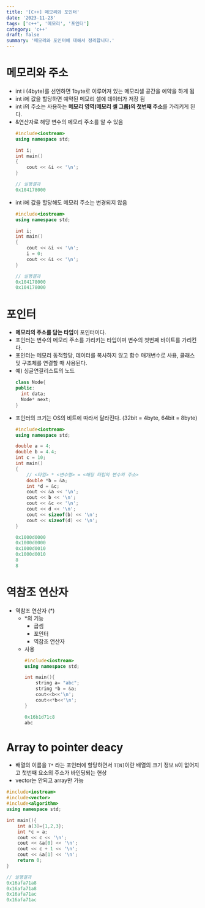 ```yaml
---
title: '[C++] 메모리와 포인터'
date: '2023-11-23'
tags: ['c++', '메모리', '포인터']
category: 'c++'
draft: false
summary: '메모리와 포인터에 대해서 정리합니다.'
---
```


# 메모리와 주소

- int i (4byte)를 선언하면 1byte로 이루어져 있는 메모리셀 공간을 예약을 하게 됨
- int i에 값을 할당하면 예약된 메모리 셀에 데이터가 저장 됨
- int i의 주소는 사용하는 **메모리 영역(메모리 셀 그룹)의 첫번째 주소**를 가리키게 된다.
- &연산자로 해당 변수의 메모리 주소를 알 수 있음
  ```cpp
  #include<iostream>
  using namespace std;

  int i;
  int main()
  {
      cout << &i << '\n';
  }
  ```
  ```cpp
  // 실행결과
  0x104178000
  ```
- int i에 값을 할당해도 메모리 주소는 변경되지 않음
  ```cpp
  #include<iostream>
  using namespace std;

  int i;
  int main()
  {
      cout << &i << '\n';
      i = 0;
      cout << &i << '\n';
  }
  ```
  ```cpp
  // 실행결과
  0x104178000
  0x104178000
  ```

# 포인터

- **메모리의 주소를 담는 타입**이 포인터이다.
- 포인터는 변수의 메모리 주소를 가리키는 타입이며 변수의 첫번째 바이트를 가리킨다.
- 포인터는 메모리 동적할당, 데이터를 복사하지 않고 함수 매개변수로 사용, 클래스 및 구조체를 연결할 때 사용된다.
- 예) 싱글연결리스트의 노드
  ```cpp
  class Node{
  public:
  	int data;
  	Node* next;
  }
  ```
- 포인터의 크기는 OS의 비트에 따라서 달라진다. (32bit = 4byte, 64bit = 8byte)
  ```cpp
  #include<iostream>
  using namespace std;

  double a = 4;
  double b = 4.4;
  int c = 10;
  int main()
  {
      // <타입> * <변수명> = <해당 타입의 변수의 주소>
      double *b = &a;
      int *d = &c;
      cout << &a << '\n';
      cout << b << '\n';
      cout << &c << '\n';
      cout << d << '\n';
      cout << sizeof(b) << '\n';
      cout << sizeof(d) << '\n';
  }
  ```
  ```cpp
  0x1000d0000
  0x1000d0000
  0x1000d0010
  0x1000d0010
  8
  8
  ```

# 역참조 연산자

- 역참조 연산자 (\*)
  - \*의 기능
    - 곱셈
    - 포인터
    - 역참조 연산자
  - 사용
    ```cpp
    #include<iostream>
    using namespace std;

    int main(){
        string a= "abc";
        string *b = &a;
        cout<<b<<'\n';
        cout<<*b<<'\n';
    }
    ```
    ```cpp
    0x16b1d71c8
    abc
    ```

# Array to pointer deacy

- 배열의 이름을 `T*` 라는 포인터에 할당하면서 `T[N]`이란 배열의 크기 정보 `N`이 없어지고 첫번째 요소의 주소가 바인딩되는 현상
- vector는 안되고 array만 가능

```cpp
#include<iostream>
#include<vector>
#include<algorithm>
using namespace std;

int main(){
    int a[3]={1,2,3};
    int *c = a;
    cout << c << '\n';
    cout << &a[0] << '\n';
    cout << c + 1 << '\n';
    cout << &a[1] << '\n';
    return 0;
}
```

```cpp
// 실행결과
0x16afa71a8
0x16afa71a8
0x16afa71ac
0x16afa71ac
```
